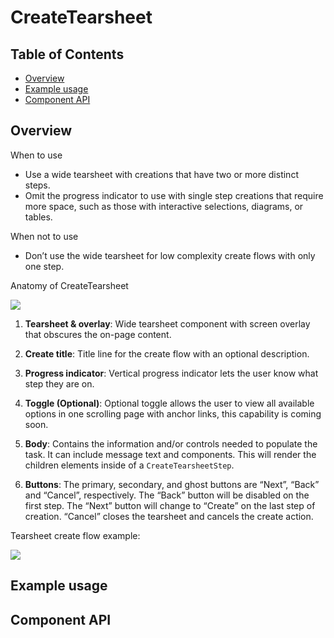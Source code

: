
# CreateTearsheet

## Table of Contents

- [Overview](#overview)
- [Example usage](#example-usage)
- [Component API](#component-api)

## Overview

When to use

- Use a wide tearsheet with creations that have two or more distinct steps.
- Omit the progress indicator to use with single step creations that require
  more space, such as those with interactive selections, diagrams, or tables.

When not to use

- Don’t use the wide tearsheet for low complexity create flows with only one
  step.

Anatomy of CreateTearsheet

<img src={createTearsheetAnatomy} />

1. **Tearsheet & overlay**: Wide tearsheet component with screen overlay that
   obscures the on-page content.

2. **Create title**: Title line for the create flow with an optional
   description.

3. **Progress indicator**: Vertical progress indicator lets the user know what
   step they are on.

4. **Toggle (Optional)**: Optional toggle allows the user to view all available
   options in one scrolling page with anchor links, this capability is coming
   soon.

5. **Body**: Contains the information and/or controls needed to populate the
   task. It can include message text and components. This will render the
   children elements inside of a `CreateTearsheetStep`.

6. **Buttons**: The primary, secondary, and ghost buttons are “Next”, “Back” and
   “Cancel”, respectively. The “Back” button will be disabled on the first step.
   The “Next” button will change to “Create” on the last step of creation.
   “Cancel” closes the tearsheet and cancels the create action.

Tearsheet create flow example:

<img src={createTearsheetGif} />

## Example usage

<Canvas>
  <Story id={getStoryId(CreateTearsheet.displayName, 'multi-step-tearsheet')} />
</Canvas>

## Component API

<ArgsTable />
